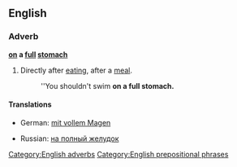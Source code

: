 ==English==

===Adverb===
'''[[on]] a [[full]] [[stomach]]'''

# {{context|idiomatic}} Directly after [[eating]], after a [[meal]].
#: ''You shouldn't swim '''on a full stomach.'''

====Translations====
{{trans-top|directly after eating, after a meal}}
* German: [[mit vollem Magen]]
{{trans-mid}}
* Russian: [[на полный желудок]]
{{trans-bottom}}

[[Category:English adverbs]]
[[Category:English prepositional phrases]]